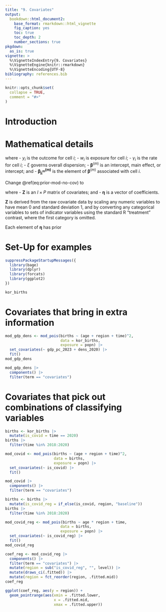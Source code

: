 ```yaml
---
title: "9. Covariates"
output:
  bookdown::html_document2:
    base_format: rmarkdown::html_vignette
    fig_caption: yes
    toc: true
    toc_depth: 2
    number_sections: true
pkgdown:
  as_is: true
vignette: >
  %\VignetteIndexEntry{9. Covariates}
  %\VignetteEngine{knitr::rmarkdown}
  %\VignetteEncoding{UTF-8}
bibliography: references.bib
---
```


```r
knitr::opts_chunk$set(
  collapse = TRUE,
  comment = "#>"
)
```

# Introduction


# Mathematical details

\begin{align}
  y_i & \sim \text{Poisson}(\gamma_i w_i) \\
  \log \gamma_i & \sim \text{Gamma}(\xi^{-1}, (\mu_i \xi)^{-1}) \\
  \mu_i & = \sum_{m=0}^M \beta_{j_i^m}^{(M)} (\#eq:prior-mod-no-cov)
\end{align}

where
- $y_i$ is the outcome for cell $i$;
- $w_i$ is exposure for cell $i$;
- $\gamma_i$ is the rate for cell $i$;
- $\xi$ governs overall dispersion;
- $\pmb{\beta}^{(m)}$ is an intercept, main effect, or intercept; and
- $\pmb{\beta_{j_i^m}^{(m)}}$ is the element of $\pmb{\beta}^{(m)}$ associated with cell $i$.

Change \@ref(eq:prior-mod-no-cov) to
\begin{equation}
  \mu_i = \sum_{m=0}^M \beta_{j_i^m}^{(m)} + (\pmb{Z} \pmb{\eta})_i (\#eq:prior-mod-no-cov)
\end{equation}

where 
- $\pmb{Z}$ is an $I \times P$ matrix of covariates; and
- $\pmb{\eta}$ is a vector of coefficients. 

$\pmb{Z}$ is derived from the raw covariate data by scaling any numeric variables to have mean 0 and standard deviation 1, and by converting any categorical variables to sets of indicator variables using the standard R "treatment" contrast, where the first category is omitted.

Each element of $\pmb{\eta}$ has prior
\begin{equation}
  \eta_p \sim \text{N}(0, 1)
\end{equation}




# Set-Up for examples

```r
suppressPackageStartupMessages({
  library(bage)
  library(dplyr)
  library(forcats)
  library(ggplot2)
})

```

```r
kor_births
```

# Covariates that bring in extra information

```r
mod_gdp_dens <- mod_pois(births ~ (age + region + time)^2,
                         data = kor_births,
                         exposure = popn) |>
  set_covariates(~ gdp_pc_2023 + dens_2020) |>
  fit()
mod_gdp_dens
```

```r
mod_gdp_dens |>
  components() |>
  filter(term == "covariates")
```


# Covariates that pick out combinations of classifying variables

```r
births <- kor_births |>
  mutate(is_covid = time == 2020)
births |> 
  filter(time %in% 2018:2020)
```

```r
mod_covid <- mod_pois(births ~ (age + region + time)^2,
                      data = births,
                      exposure = popn) |>
  set_covariates(~ is_covid) |>
  fit()

mod_covid |>
  components() |>
  filter(term == "covariates")
```

```r
births <- births |>
  mutate(is_covid_reg = if_else(is_covid, region, "baseline"))
births |>
  filter(time %in% 2018:2020)
```



```r
mod_covid_reg <- mod_pois(births ~ age * region + time,
                         data = births,
                         exposure = popn) |>
  set_covariates(~ is_covid_reg) |>
  fit()
mod_covid_reg
```

```r
coef_reg <- mod_covid_reg |>
  components() |>
  filter(term == "covariates") |>
  mutate(region = sub("is_covid_reg", "", level)) |>
  mutate(draws_ci(.fitted)) |>
  mutate(region = fct_reorder(region, .fitted.mid))  
coef_reg
```

```r
ggplot(coef_reg, aes(y = region)) +
  geom_pointrange(aes(xmin = .fitted.lower,
                      x = .fitted.mid,
                      xmax = .fitted.upper))
```
